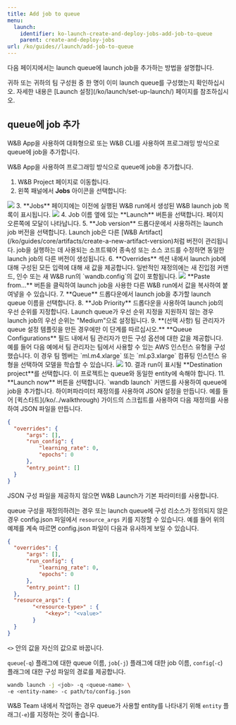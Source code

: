 ---
title: Add job to queue
menu:
  launch:
    identifier: ko-launch-create-and-deploy-jobs-add-job-to-queue
    parent: create-and-deploy-jobs
url: /ko/guides//launch/add-job-to-queue
---

다음 페이지에서는 launch queue에 launch job을 추가하는 방법을 설명합니다.

<Note>
귀하 또는 귀하의 팀 구성원 중 한 명이 이미 launch queue를 구성했는지 확인하십시오. 자세한 내용은 [Launch 설정](/ko/launch/set-up-launch/) 페이지를 참조하십시오.
</Note>

## queue에 job 추가

W&B App을 사용하여 대화형으로 또는 W&B CLI를 사용하여 프로그래밍 방식으로 queue에 job을 추가합니다.

<Tabs>
<Tab title="Tab">
W&B App을 사용하여 프로그래밍 방식으로 queue에 job을 추가합니다.

1. W&B Project 페이지로 이동합니다.
2. 왼쪽 패널에서 **Jobs** 아이콘을 선택합니다:
  <Frame>
    <img src="/images/launch/project_jobs_tab_gs.png"  />
</Frame>
3. **Jobs** 페이지에는 이전에 실행된 W&B run에서 생성된 W&B launch job 목록이 표시됩니다.
  <Frame>
    <img src="/images/launch/view_jobs.png"  />
</Frame>
4. Job 이름 옆에 있는 **Launch** 버튼을 선택합니다. 페이지 오른쪽에 모달이 나타납니다.
5. **Job version** 드롭다운에서 사용하려는 launch job 버전을 선택합니다. Launch job은 다른 [W&B Artifact](/ko/guides/core/artifacts/create-a-new-artifact-version)처럼 버전이 관리됩니다. job을 실행하는 데 사용되는 소프트웨어 종속성 또는 소스 코드를 수정하면 동일한 launch job의 다른 버전이 생성됩니다.
6. **Overrides** 섹션 내에서 launch job에 대해 구성된 모든 입력에 대해 새 값을 제공합니다. 일반적인 재정의에는 새 진입점 커맨드, 인수 또는 새 W&B run의 `wandb.config`의 값이 포함됩니다.
  <Frame>
    <img src="/images/launch/create_starter_queue_gs.png"  />
</Frame>
  **Paste from...** 버튼을 클릭하여 launch job을 사용한 다른 W&B run에서 값을 복사하여 붙여넣을 수 있습니다.
7. **Queue** 드롭다운에서 launch job을 추가할 launch queue 이름을 선택합니다.
8. **Job Priority** 드롭다운을 사용하여 launch job의 우선 순위를 지정합니다. Launch queue가 우선 순위 지정을 지원하지 않는 경우 launch job의 우선 순위는 "Medium"으로 설정됩니다.
9. **(선택 사항) 팀 관리자가 queue 설정 템플릿을 만든 경우에만 이 단계를 따르십시오.**
**Queue Configurations** 필드 내에서 팀 관리자가 만든 구성 옵션에 대한 값을 제공합니다.
예를 들어 다음 예에서 팀 관리자는 팀에서 사용할 수 있는 AWS 인스턴스 유형을 구성했습니다. 이 경우 팀 멤버는 `ml.m4.xlarge` 또는 `ml.p3.xlarge` 컴퓨팅 인스턴스 유형을 선택하여 모델을 학습할 수 있습니다.
<Frame>
    <img src="/images/launch/team_member_use_config_template.png"  />
</Frame>
10. 결과 run이 표시될 **Destination project**를 선택합니다. 이 프로젝트는 queue와 동일한 entity에 속해야 합니다.
11. **Launch now** 버튼을 선택합니다.
</Tab>
<Tab title="Tab">
`wandb launch` 커맨드를 사용하여 queue에 job을 추가합니다. 하이퍼파라미터 재정의를 사용하여 JSON 설정을 만듭니다. 예를 들어 [퀵스타트](/ko/../walkthrough) 가이드의 스크립트를 사용하여 다음 재정의를 사용하여 JSON 파일을 만듭니다.

```json title="config.json"
{
  "overrides": {
      "args": [],
      "run_config": {
          "learning_rate": 0,
          "epochs": 0
      },   
      "entry_point": []
  }
}
```

<Note>
JSON 구성 파일을 제공하지 않으면 W&B Launch가 기본 파라미터를 사용합니다.
</Note>

queue 구성을 재정의하려는 경우 또는 launch queue에 구성 리소스가 정의되지 않은 경우 config.json 파일에서 `resource_args` 키를 지정할 수 있습니다. 예를 들어 위의 예제를 계속 따르면 config.json 파일이 다음과 유사하게 보일 수 있습니다.

```json title="config.json"
{
  "overrides": {
      "args": [],
      "run_config": {
          "learning_rate": 0,
          "epochs": 0
      },
      "entry_point": []
  },
  "resource_args": {
        "<resource-type>" : {
            "<key>": "<value>"
        }
  }
}
```

`<>` 안의 값을 자신의 값으로 바꿉니다.

`queue`(`-q`) 플래그에 대한 queue 이름, `job`(`-j`) 플래그에 대한 job 이름, `config`(`-c`) 플래그에 대한 구성 파일의 경로를 제공합니다.

```bash
wandb launch -j <job> -q <queue-name> \ 
-e <entity-name> -c path/to/config.json
```
W&B Team 내에서 작업하는 경우 queue가 사용할 entity를 나타내기 위해 `entity` 플래그(`-e`)를 지정하는 것이 좋습니다.
</Tab>
</Tabs>
